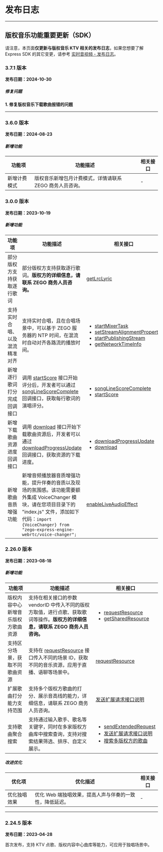 # 发布日志

- - -

## 版权音乐功能重要更新（SDK）

<Warning title="注意">

请注意，本页面**仅更新与版权音乐 KTV 相关的发布日志**，如果您想要了解 Express SDK 的其它变更，请参考 [实时音视频 - 发布日志](https://doc-zh.zego.im/article/12550)。
</Warning>

### 3.7.1 版本

**发布日期：2024-10-30** 

<h5>修复问题</h5>

**1. 修复版权音乐下载歌曲报错的问题**

---

### 3.6.0 版本

**发布日期：2024-08-23** 

<h5>新增功能</h5>

| 功能项 | 功能描述 | 相关接口 |
|--------|----------|----------|
| 新增计费模式 | 版权音乐新增包月计费模式，详情请联系 ZEGO 商务人员咨询。 | - |

### 3.0.0 版本

**发布日期：2023-10-19** 

<h5>新增功能</h5>

| 功能项 | 功能描述 | 相关接口 |
|--------|----------|----------|
| 部分版权方支持获取逐行歌词 | 部分版权方支持获取逐行歌词。**版权方的详细信息，请联系 ZEGO 商务人员咨询。** | [getLrcLyric](https://doc-zh.zego.im/article/api?doc=Express_Video_SDK_API~javascript_web~class~ZegoCopyrightedMusic#get-lrc-lyric) |
| 支持实时合唱、以及混流精准对齐 | 支持实时合唱，且在合唱场景中，可以基于 ZEGO 服务器的 NTP 时间，在混流时自动对齐各路流的播放时间。 | <ul><li>[startMixerTask](https://doc-zh.zego.im/article/api?doc=Express_Video_SDK_API~javascript_web~class~ZegoExpressEngine#start-mixer-task)</li><li>[setStreamAlignmentProperty](https://doc-zh.zego.im/article/api?doc=Express_Video_SDK_API~javascript_web~class~ZegoExpressEngine#set-stream-alignment-property)</li><li>[startPublishingStream](https://doc-zh.zego.im/article/api?doc=Express_Video_SDK_API~javascript_web~class~ZegoExpressEngine#start-publishing-stream)</li><li>[getNetworkTimeInfo](https://doc-zh.zego.im/article/api?doc=Express_Video_SDK_API~javascript_web~class~ZegoExpressEngine#get-network-time-info)</li></ul> |
| 新增逐行歌词打分完成回调接口 | 调用 [startScore](https://doc-zh.zego.im/article/api?doc=Express_Video_SDK_API~javascript_web~class~ZegoCopyrightedMusic#start-score) 接口开始评分后，开发者可以通过 [songLineScoreComplete](https://doc-zh.zego.im/article/api?doc=Express_Video_SDK_API~javascript_web~interface~ZegoCopyrightedMusicEvent#song-line-score-complete) 回调接口，获取每行歌词的演唱评分。 | <ul><li>[songLineScoreComplete](https://doc-zh.zego.im/article/api?doc=Express_Video_SDK_API~javascript_web~interface~ZegoCopyrightedMusicEvent#song-line-score-complete)</li><li>[startScore](https://doc-zh.zego.im/article/api?doc=Express_Video_SDK_API~javascript_web~class~ZegoCopyrightedMusic#start-score)</li></ul> |
| 新增下载歌曲资源进度回调接口 | 调用 [download](https://doc-zh.zego.im/article/api?doc=Express_Video_SDK_API~javascript_web~class~ZegoCopyrightedMusic#download) 接口开始下载歌曲资源后，开发者可以通过 [downloadProgressUpdate](https://doc-zh.zego.im/article/api?doc=Express_Video_SDK_API~javascript_web~interface~ZegoCopyrightedMusicEvent#download-progress-update) 回调接口，获取资源的下载进度。 | <ul><li>[downloadProgressUpdate](https://doc-zh.zego.im/article/api?doc=Express_Video_SDK_API~javascript_web~interface~ZegoCopyrightedMusicEvent#download-progress-update)</li><li>[download](https://doc-zh.zego.im/article/api?doc=Express_Video_SDK_API~javascript_web~class~ZegoCopyrightedMusic#download)</li></ul> |
| 新增歌曲音质增强功能 | 新增音频播放器音质增强功能，提升伴奏的音质以及现场的氛围感。该功能需要额外集成 VoiceChanger 模块，请在您项目目录下的 "index.js" 文件，添加如下代码：`import {VoiceChanger} from "zego-express-engine-webrtc/voice-changer";` | [enableLiveAudioEffect](https://doc-zh.zego.im/article/api?doc=Express_Video_SDK_API~javascript_web~class~ZegoExpressEngine#enable-live-audio-effect) |

### 2.26.0 版本

**发布日期：2023-08-18** 

<h5>新增功能</h5>

| 功能项 | 功能描述 | 相关接口 |
|--------|----------|----------|
| 版权内容中心新增音乐版权方歌曲资源 | 支持在相关接口的参数 vendorID 中传入不同的版权方取值，进行点歌、获取歌词等操作。**版权方的详细信息，请联系 ZEGO 商务人员咨询。** | <ul><li>[requestResource](https://doc-zh.zego.im/article/api?doc=Express_Video_SDK_API~javascript_web~class~ZegoCopyrightedMusic#request-resource)</li><li>[getSharedResource](https://doc-zh.zego.im/article/api?doc=Express_Video_SDK_API~javascript_web~class~ZegoCopyrightedMusic#get-shared-resource)</li></ul> |
| 支持区分场景，获取不同歌曲资源 | 支持在 [requestResource](https://doc-zh.zego.im/article/api?doc=Express_Video_SDK_API~javascript_web~class~ZegoCopyrightedMusic#request-resource) 接口传入不同的场景 ID，获取不同的音乐资源，应用于直播、语聊等场景中。 | [requestResource](https://doc-zh.zego.im/article/api?doc=Express_Video_SDK_API~javascript_web~class~ZegoCopyrightedMusic#request-resource) |
| 扩展歌曲打分能力支持范围 | 支持多个版权方歌曲的打分、展示音高线的能力，详细信息，请联系 ZEGO 商务人员咨询。 | [发送扩展请求接口说明](https://doc-zh.zego.im/article/api?doc=copyright_music_agreement/copyright_music_agreement) |
| 支持歌曲聚合搜索 | 支持通过输入歌手、歌名等关键字，同时在多家版权方曲库中搜索查询，支持对搜索结果筛选、排序、自定义展示。 | <ul><li>[sendExtendedRequest](https://doc-zh.zego.im/article/api?doc=Express_Video_SDK_API~javascript_web~class~ZegoCopyrightedMusic#send-extended-request)</li><li>[发送扩展请求接口说明](https://doc-zh.zego.im/article/api?doc=copyright_music_agreement/copyright_music_agreement)</li><li>[搜索多版权方的歌曲](https://doc-zh.zego.im/article/api?doc=KTV_Live_Chorus_Program_down-muti_VendorID)</li></ul> |

<h5>改进优化</h5>

| 优化项 | 优化描述 | 相关接口 |
|--------|----------|----------|
| 优化独唱效果 | 优化 Web 端独唱效果，提高人声与伴奏的一致性，降低延迟。 | - |

---


### 2.24.5 版本

**发布日期：2023-04-28** 

首次发布，支持 KTV 点歌、版权内容中心曲库等能力，可应用于独唱场景中。